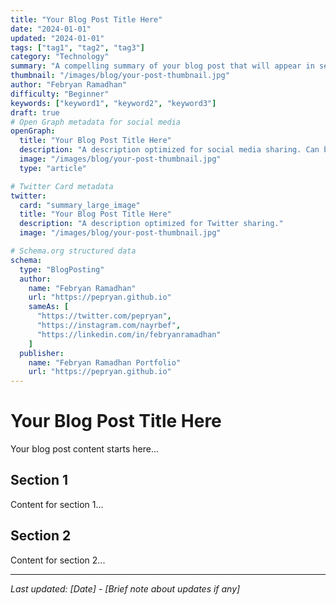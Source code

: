 ```yaml
---
title: "Your Blog Post Title Here"
date: "2024-01-01"
updated: "2024-01-01"
tags: ["tag1", "tag2", "tag3"]
category: "Technology"
summary: "A compelling summary of your blog post that will appear in search results and social media previews. Keep it under 160 characters for best SEO results."
thumbnail: "/images/blog/your-post-thumbnail.jpg"
author: "Febryan Ramadhan"
difficulty: "Beginner"
keywords: ["keyword1", "keyword2", "keyword3"]
draft: true
# Open Graph metadata for social media
openGraph:
  title: "Your Blog Post Title Here"
  description: "A description optimized for social media sharing. Can be different from summary."
  image: "/images/blog/your-post-thumbnail.jpg"
  type: "article"

# Twitter Card metadata
twitter:
  card: "summary_large_image"
  title: "Your Blog Post Title Here"
  description: "A description optimized for Twitter sharing."
  image: "/images/blog/your-post-thumbnail.jpg"

# Schema.org structured data
schema:
  type: "BlogPosting"
  author:
    name: "Febryan Ramadhan"
    url: "https://pepryan.github.io"
    sameAs: [
      "https://twitter.com/pepryan",
      "https://instagram.com/nayrbef",
      "https://linkedin.com/in/febryanramadhan"
    ]
  publisher:
    name: "Febryan Ramadhan Portfolio"
    url: "https://pepryan.github.io"
---
```


# Your Blog Post Title Here

Your blog post content starts here...

## Section 1

Content for section 1...

## Section 2

Content for section 2...

---

*Last updated: [Date] - [Brief note about updates if any]*